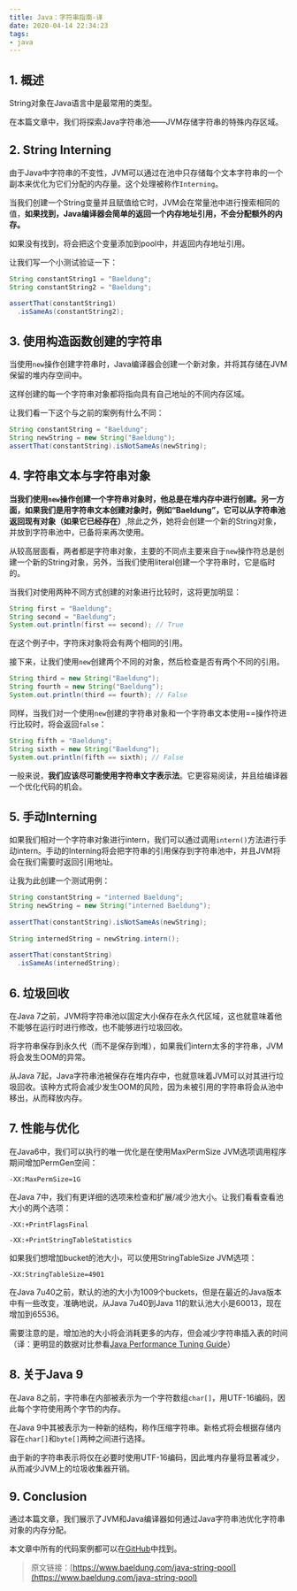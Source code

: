 ```yaml
---
title: Java：字符串指南-译
date: 2020-04-14 22:34:23
tags: 
- java
---
```


## 1. 概述

String对象在Java语言中是最常用的类型。

在本篇文章中，我们将探索Java字符串池——JVM存储字符串的特殊内存区域。

## 2. String Interning

由于Java中字符串的不变性，JVM可以通过在池中只存储每个文本字符串的一个副本来优化为它们分配的内存量。这个处理被称作`Interning`。

当我们创建一个String变量并且赋值给它时，JVM会在常量池中进行搜索相同的值，**如果找到，Java编译器会简单的返回一个内存地址引用，不会分配额外的内存。**

如果没有找到，将会把这个变量添加到pool中，并返回内存地址引用。

让我们写一个小测试验证一下：

```java
String constantString1 = "Baeldung";
String constantString2 = "Baeldung";

assertThat(constantString1)
  .isSameAs(constantString2);
```

## 3. 使用构造函数创建的字符串

当使用`new`操作创建字符串时，Java编译器会创建一个新对象，并将其存储在JVM保留的堆内存空间中。

这样创建的每一个字符串对象都将指向具有自己地址的不同内存区域。

让我们看一下这个与之前的案例有什么不同：

```java
String constantString = "Baeldung";
String newString = new String("Baeldung");
assertThat(constantString).isNotSameAs(newString);
```

## 4. 字符串文本与字符串对象

**当我们使用`new`操作创建一个字符串对象时，他总是在堆内存中进行创建。另一方面，如果我们是用字符串文本创建对象时，例如“Baeldung”，它可以从字符串池返回现有对象（如果它已经存在）**,除此之外，她将会创建一个新的String对象，并放到字符串池中，已备将来再次使用。

从较高层面看，两者都是字符串对象，主要的不同点主要来自于`new`操作符总是创建一个新的String对象，另外，当我们使用literal创建一个字符串时，它是临时的。

当我们对使用两种不同方式创建的对象进行比较时，这将更加明显：

```java
String first = "Baeldung"; 
String second = "Baeldung"; 
System.out.println(first == second); // True
```

在这个例子中，字符床对象将会有两个相同的引用。

接下来，让我们使用`new`创建两个不同的对象，然后检查是否有两个不同的引用。

```java
String third = new String("Baeldung");
String fourth = new String("Baeldung"); 
System.out.println(third == fourth); // False
```

同样，当我们对一个使用`new`创建的字符串对象和一个字符串文本使用==操作符进行比较时，将会返回`false`：

```java
String fifth = "Baeldung";
String sixth = new String("Baeldung");
System.out.println(fifth == sixth); // False
```

一般来说，**我们应该尽可能使用字符串文字表示法**。它更容易阅读，并且给编译器一个优化代码的机会。

## 5. 手动Interning

如果我们相对一个字符串对象进行intern，我们可以通过调用`intern()`方法进行手动intern。手动的Interning将会把字符串的引用保存到字符串池中，并且JVM将会在我们需要时返回引用地址。

让我为此创建一个测试用例：

```java
String constantString = "interned Baeldung";
String newString = new String("interned Baeldung");
 
assertThat(constantString).isNotSameAs(newString);
 
String internedString = newString.intern();
 
assertThat(constantString)
  .isSameAs(internedString);
```

## 6. 垃圾回收

在Java 7之前，JVM将字符串池以固定大小保存在永久代区域，这也就意味着他不能够在运行时进行修改，也不能够进行垃圾回收。

将字符串保存到永久代（而不是保存到堆），如果我们intern太多的字符串，JVM将会发生OOM的异常。

从Java 7起，Java字符串池被保存在堆内存中，也就意味着JVM可以对其进行垃圾回收。该种方式将会减少发生OOM的风险，因为未被引用的字符串将会从池中移出，从而释放内存。


## 7. 性能与优化

在Java6中，我们可以执行的唯一优化是在使用MaxPermSize JVM选项调用程序期间增加PermGen空间：

```
-XX:MaxPermSize=1G
```

在Java 7中，我们有更详细的选项来检查和扩展/减少池大小。让我们看看查看池大小的两个选项：


```
-XX:+PrintFlagsFinal
```

```
-XX:+PrintStringTableStatistics
```

如果我们想增加bucket的池大小，可以使用StringTableSize JVM选项：

```
-XX:StringTableSize=4901
```

在Java 7u40之前，默认的池的大小为1009个buckets，但是在最近的Java版本中有一些改变，准确地说，从Java 7u40到Java 11的默认池大小是60013，现在增加到65536。

需要注意的是，增加池的大小将会消耗更多的内存，但会减少字符串插入表的时间（译：更明显的数据对比参看[Java Performance Tuning Guide](http://java-performance.info/string-intern-in-java-6-7-8/)）

## 8. 关于Java 9

在Java 8之前，字符串在内部被表示为一个字符数组`char[]`，用UTF-16编码，因此每个字符使用两个字节的内存。

在Java 9中其被表示为一种新的结构，称作压缩字符串。新格式将会根据存储内容在`char[]`和`byte[]`两种之间进行选择。

由于新的字符串表示将仅在必要时使用UTF-16编码，因此堆内存量将显著减少，从而减少JVM上的垃圾收集器开销。

## 9. Conclusion

通过本篇文章，我们展示了JVM和Java编译器如何通过Java字符串池优化字符串对象的内存分配。

本文章中所有的代码案例都可以在[GitHub](https://github.com/eugenp/tutorials/tree/master/core-java-modules/core-java-strings)中找到。

> 原文链接：[https://www.baeldung.com/java-string-pool](https://www.baeldung.com/java-string-pool)